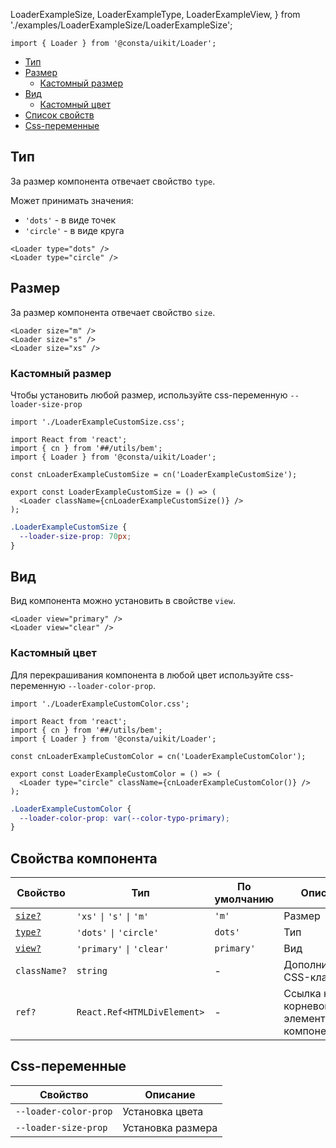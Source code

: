   LoaderExampleSize,
  LoaderExampleType,
  LoaderExampleView,
} from './examples/LoaderExampleSize/LoaderExampleSize';

```tsx
import { Loader } from '@consta/uikit/Loader';
```

<MdxMenu>

- [Тип](#тип)
- [Размер](#размер)
  - [Кастомный размер](#кастомный-размер)
- [Вид](#вид)
  - [Кастомный цвет](#кастомный-цвет)
- [Список свойств](#свойства-компонента)
- [Сss-переменные](#сss-переменные)

</MdxMenu>

## Тип

За размер компонента отвечает свойство `type`.

Может принимать значения:

- `'dots'` - в виде точек
- `'circle'` - в виде круга

<MdxTabs>

```tsx
<Loader type="dots" />
<Loader type="circle" />
```

<LoaderExampleType />

</MdxTabs>

## Размер

За размер компонента отвечает свойство `size`.

<MdxTabs>

```tsx
<Loader size="m" />
<Loader size="s" />
<Loader size="xs" />
```

<LoaderExampleSize />

</MdxTabs>

### Кастомный размер

Чтобы установить любой размер, используйте css-переменную `--loader-size-prop`

<MdxTabs>

```tsx
import './LoaderExampleCustomSize.css';

import React from 'react';
import { cn } from '##/utils/bem';
import { Loader } from '@consta/uikit/Loader';

const cnLoaderExampleCustomSize = cn('LoaderExampleCustomSize');

export const LoaderExampleCustomSize = () => (
  <Loader className={cnLoaderExampleCustomSize()} />
);
```

```css
.LoaderExampleCustomSize {
  --loader-size-prop: 70px;
}
```

<LoaderExampleCustomSize />

</MdxTabs>

## Вид

Вид компонента можно установить в свойстве `view`.

<MdxTabs>

```tsx
<Loader view="primary" />
<Loader view="clear" />
```

<LoaderExampleView />

</MdxTabs>

### Кастомный цвет

Для перекрашивания компонента в любой цвет используйте css-переменную `--loader-color-prop`.

<MdxTabs>

```tsx
import './LoaderExampleCustomColor.css';

import React from 'react';
import { cn } from '##/utils/bem';
import { Loader } from '@consta/uikit/Loader';

const cnLoaderExampleCustomColor = cn('LoaderExampleCustomColor');

export const LoaderExampleCustomColor = () => (
  <Loader type="circle" className={cnLoaderExampleCustomColor()} />
);
```

```css
.LoaderExampleCustomColor {
  --loader-color-prop: var(--color-typo-primary);
}
```

<LoaderExampleCustomColor />

</MdxTabs>

## Свойства компонента

| Свойство           | Тип                                                        | По умолчанию | Описание                                        |
| ------------------ | ---------------------------------------------------------- | ------------ | ----------------------------------------------- |
| [`size?`](#размер) | `'xs'` <code>&#124;</code> `'s'` <code>&#124;</code> `'m'` | `'m'`        | Размер                                          |
| [`type?`](#тип)    | `'dots'` <code>&#124;</code> `'circle'`                    | `dots'`      | Тип                                             |
| [`view?`](#тип)    | `'primary'` <code>&#124;</code> `'clear'`                  | `primary'`   | Вид                                             |
| `className?`       | `string`                                                   | -            | Дополнительный CSS-класс                        |
| `ref?`             | `React.Ref<HTMLDivElement>`                                | -            | Ссылка на корневой DOM-элемент этого компонента |

## Сss-переменные

| Свойство              | Описание          |
| --------------------- | ----------------- |
| `--loader-color-prop` | Установка цвета   |
| `--loader-size-prop`  | Установка размера |
